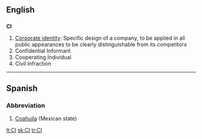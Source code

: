 {{see|Appendix:Variations of "ci"}}
==English==

==={{initialism}}===
'''CI'''

# [[Corporate identity]]: Specific design of a company, to be applied in all public appearances to be clearly distinguishable from its competitors
# Confidential Informant
# Cooperating Individual
# Civil Infraction

----

==Spanish==

===Abbreviation===
{{infl|es|abbreviation}}

# [[Coahuila]] (Mexican state)

[[lt:CI]]
[[sk:CI]]
[[tr:CI]]
